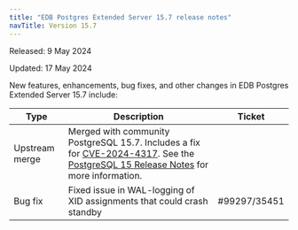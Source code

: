 ```yaml
---
title: "EDB Postgres Extended Server 15.7 release notes"
navTitle: Version 15.7
---
```


Released: 9 May 2024

Updated: 17 May 2024

New features, enhancements, bug fixes, and other changes in EDB Postgres Extended Server 15.7 include:

| Type           | Description                                                                                                                                                                                                                       | Ticket       |
|----------------|-----------------------------------------------------------------------------------------------------------------------------------------------------------------------------------------------------------------------------------|--------------|
| Upstream merge | Merged with community PostgreSQL 15.7. Includes a fix for [CVE-2024-4317](/security/assessments/cve-2024-4317). See the [PostgreSQL 15 Release Notes](https://www.postgresql.org/docs/15/release-15-7.html) for more information. |              |
| Bug fix        | Fixed issue in WAL-logging of XID assignments that could crash standby                                                                                                                                                            | #99297/35451 |


